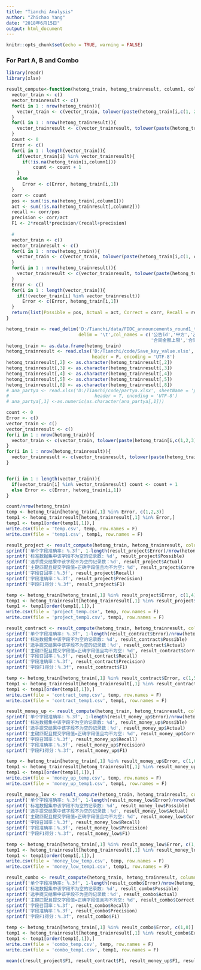 ```yaml
---
title: "Tianchi Analysis"
author: "Zhichao Yang"
date: "2018年6月15日"
output: html_document
---
```


```r
knitr::opts_chunk$set(echo = TRUE, warning = FALSE)
```

### For Part A, B and Combo

```r
library(readr)
library(xlsx)
```

```r
result_compute<-function(hetong_train, hetong_trainresult, column1, column2){
  vector_train <- c()
  vector_trainresult <- c()
  for(i in 1 : nrow(hetong_train)){
    vector_train <- c(vector_train, tolower(paste(hetong_train[i,c(1, 2, 3, column1)],collapse = '')))
  }
  for(i in 1 : nrow(hetong_trainresult)){
    vector_trainresult <- c(vector_trainresult, tolower(paste(hetong_trainresult[i,c(1, 2, 3, column2)],collapse = '')))
  }
  count <- 0
  Error <- c()
  for(i in 1 : length(vector_train)){
    if(vector_train[i] %in% vector_trainresult){
      if(!is.na(hetong_train[i,column1]))
          count <- count + 1
    }
    else 
      Error <- c(Error, hetong_train[i,1])
  }
  corr <- count
  pos <- sum(!is.na(hetong_train[,column1]))
  act <- sum(!is.na(hetong_trainresult[,column2]))
  recall <- corr/pos
  precision <- corr/act
  F1 <- 2*recall*precision/(recall+precision)
  
  #
  vector_train <- c()
  vector_trainresult <- c()
  for(i in 1 : nrow(hetong_train)){
    vector_train <- c(vector_train, tolower(paste(hetong_train[i,c(1, column1)],collapse = '')))
  }
  for(i in 1 : nrow(hetong_trainresult)){
    vector_trainresult <- c(vector_trainresult, tolower(paste(hetong_trainresult[i,c(1, column2)],collapse = '')))
  }
  Error <- c()
  for(i in 1 : length(vector_train)){
    if(!(vector_train[i] %in% vector_trainresult))
      Error <- c(Error, hetong_train[i,1])
  }
  return(list(Possible = pos, Actual = act, Correct = corr, Recall = recall, Precision = precision, F1 = F1, Error = Error))
}

```

```r
hetong_train <- read_delim('D:/Tianchi/data/FDDC_announcements_round1_train_result_20180616/hetong1.train', 
                           delim = '\t',col_names = c('公告id','甲方','乙方','项目名称','合同名称',
                                                      '合同金额上限','合同金额下限','联合体成员'))
hetong_train <- as.data.frame(hetong_train)
hetong_trainresult <- read.xlsx('D:/Tianchi/code/Save_key_value.xlsx', sheetName = 'page_1',
                                header = F, encoding = 'UTF-8')
hetong_trainresult[,2] <- as.character(hetong_trainresult[,2])
hetong_trainresult[,3] <- as.character(hetong_trainresult[,3])
hetong_trainresult[,4] <- as.character(hetong_trainresult[,4])
hetong_trainresult[,5] <- as.character(hetong_trainresult[,5])
hetong_trainresult[,8] <- as.character(hetong_trainresult[,8])
# ana_partya <- read.xlsx('D:/Tianchi/code/partya.xlsx', sheetName = 'page_1',
#                                header = T, encoding = 'UTF-8')
# ana_partya[,1] <-as.numeric(as.character(ana_partya[,1]))

```

```r
count <- 0
Error <- c()
vector_train <- c()
vector_trainresult <- c()
for(i in 1 : nrow(hetong_train)){
  vector_train <- c(vector_train, tolower(paste(hetong_train[i,c(1,2,3)],collapse = '')))
}
for(i in 1 : nrow(hetong_trainresult)){
  vector_trainresult <- c(vector_trainresult, tolower(paste(hetong_trainresult[i,c(1,2,3)],collapse = '')))
}


for(i in 1 : length(vector_train)){
  if(vector_train[i] %in% vector_trainresult) count <- count + 1
  else Error <- c(Error, hetong_train[i,1])
}

count/nrow(hetong_train)
temp <- hetong_train[hetong_train[,1] %in% Error, c(1,2,3)]
temp1 <- hetong_trainresult[hetong_trainresult[,1] %in% Error,]
temp1 <- temp1[order(temp1[,1]),]
write.csv(file = 'temp.csv', temp, row.names = F)
write.csv(file = 'temp1.csv', temp1, row.names = F)
```

```r
result_project <- result_compute(hetong_train, hetong_trainresult, column1 = 4, column2 = 4)
sprintf('单个字段准确率: %.3f', 1-length(result_project$Error)/nrow(hetong_train))
sprintf('标准数据集中该字段不为空的记录数: %d', result_project$Possible)
sprintf('选手提交结果中该字段不为空的记录数：%d', result_project$Actual)
sprintf('主键匹配且提交字段值=正确字段值且均不为空: %d', result_project$Correct)
sprintf('字段召回率：%.3f', result_project$Recall)
sprintf('字段准确率：%.3f', result_project$Precision)
sprintf('字段F1得分：%.3f', result_project$F1)

temp <- hetong_train[hetong_train[,1] %in% result_project$Error, c(1,4)]
temp1 <- hetong_trainresult[hetong_trainresult[,1] %in% result_project$Error,c(1,4)]
temp1 <- temp1[order(temp1[,1]),]
write.csv(file = 'project_temp.csv', temp, row.names = F)
write.csv(file = 'project_temp1.csv', temp1, row.names = F)
```

```r
result_contract <- result_compute(hetong_train, hetong_trainresult, column1 = 5, column2 = 5)
sprintf('单个字段准确率: %.3f', 1-length(result_contract$Error)/nrow(hetong_train))
sprintf('标准数据集中该字段不为空的记录数: %d', result_contract$Possible)
sprintf('选手提交结果中该字段不为空的记录数：%d', result_contract$Actual)
sprintf('主键匹配且提交字段值=正确字段值且均不为空: %d', result_contract$Correct)
sprintf('字段召回率：%.3f', result_contract$Recall)
sprintf('字段准确率：%.3f', result_contract$Precision)
sprintf('字段F1得分：%.3f', result_contract$F1)

temp <- hetong_train[hetong_train[,1] %in% result_contract$Error, c(1,5)]
temp1 <- hetong_trainresult[hetong_trainresult[,1] %in% result_contract$Error,c(1,5)]
temp1 <- temp1[order(temp1[,1]),]
write.csv(file = 'contract_temp.csv', temp, row.names = F)
write.csv(file = 'contract_temp1.csv', temp1, row.names = F)
```

```r
result_money_up <- result_compute(hetong_train, hetong_trainresult, column1 = 6, column2 = 6)
sprintf('单个字段准确率: %.3f', 1-length(result_money_up$Error)/nrow(hetong_train))
sprintf('标准数据集中该字段不为空的记录数: %d', result_money_up$Possible)
sprintf('选手提交结果中该字段不为空的记录数：%d', result_money_up$Actual)
sprintf('主键匹配且提交字段值=正确字段值且均不为空: %d', result_money_up$Correct)
sprintf('字段召回率：%.3f', result_money_up$Recall)
sprintf('字段准确率：%.3f', result_money_up$Precision)
sprintf('字段F1得分：%.3f', result_money_up$F1)

temp <- hetong_train[hetong_train[,1] %in% result_money_up$Error, c(1,6)]
temp1 <- hetong_trainresult[hetong_trainresult[,1] %in% result_money_up$Error,c(1,6)]
temp1 <- temp1[order(temp1[,1]),]
write.csv(file = 'money_up_temp.csv', temp, row.names = F)
write.csv(file = 'money_up_temp1.csv', temp1, row.names = F)
```

```r
result_money_low <- result_compute(hetong_train, hetong_trainresult, column1 = 7, column2 = 7)
sprintf('单个字段准确率: %.3f', 1-length(result_money_low$Error)/nrow(hetong_train))
sprintf('标准数据集中该字段不为空的记录数: %d', result_money_low$Possible)
sprintf('选手提交结果中该字段不为空的记录数：%d', result_money_low$Actual)
sprintf('主键匹配且提交字段值=正确字段值且均不为空: %d', result_money_low$Correct)
sprintf('字段召回率：%.3f', result_money_low$Recall)
sprintf('字段准确率：%.3f', result_money_low$Precision)
sprintf('字段F1得分：%.3f', result_money_low$F1)

temp <- hetong_train[hetong_train[,1] %in% result_money_low$Error, c(1,7)]
temp1 <- hetong_trainresult[hetong_trainresult[,1] %in% result_money_low$Error,c(1,7)]
temp1 <- temp1[order(temp1[,1]),]
write.csv(file = 'money_low_temp.csv', temp, row.names = F)
write.csv(file = 'money_low_temp1.csv', temp1, row.names = F)
```

```r
result_combo <- result_compute(hetong_train, hetong_trainresult, column1 = 8, column2 = 8)
sprintf('单个字段准确率: %.3f', 1-length(result_combo$Error)/nrow(hetong_train))
sprintf('标准数据集中该字段不为空的记录数: %d', result_combo$Possible)
sprintf('选手提交结果中该字段不为空的记录数：%d', result_combo$Actual)
sprintf('主键匹配且提交字段值=正确字段值且均不为空: %d', result_combo$Correct)
sprintf('字段召回率：%.3f', result_combo$Recall)
sprintf('字段准确率：%.3f', result_combo$Precision)
sprintf('字段F1得分：%.3f', result_combo$F1)

temp <- hetong_train[hetong_train[,1] %in% result_combo$Error, c(1,8)]
temp1 <- hetong_trainresult[hetong_trainresult[,1] %in% result_combo$Error,c(1,8)]
temp1 <- temp1[order(temp1[,1]),]
write.csv(file = 'combo_temp.csv', temp, row.names = F)
write.csv(file = 'combo_temp1.csv', temp1, row.names = F)
```

```r
mean(c(result_project$F1, result_contract$F1, result_money_up$F1, result_money_low$F1, result_combo$F1))
```



